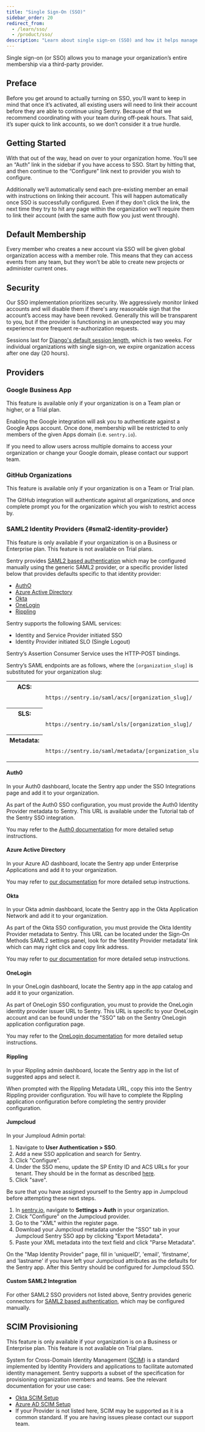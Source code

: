 ```yaml
---
title: "Single Sign-On (SSO)"
sidebar_order: 20
redirect_from:
  - /learn/sso/
  - /product/sso/
description: "Learn about single sign-on (SSO) and how it helps manage your organization."
---
```


Single sign-on (or SSO) allows you to manage your organization’s entire membership via a third-party provider.

## Preface

Before you get around to actually turning on SSO, you’ll want to keep in mind that once it’s activated, all existing users will need to link their account before they are able to continue using Sentry. Because of that we recommend coordinating with your team during off-peak hours. That said, it’s super quick to link accounts, so we don’t consider it a true hurdle.

## Getting Started

With that out of the way, head on over to your organization home. You’ll see an “Auth” link in the sidebar if you have access to SSO. Start by hitting that, and then continue to the “Configure” link next to provider you wish to configure.

Additionally we’ll automatically send each pre-existing member an email with instructions on linking their account. This will happen automatically once SSO is successfully configured. Even if they don't click the link, the next time they try to hit any page within the organization we’ll require them to link their account (with the same auth flow you just went through).

## Default Membership

Every member who creates a new account via SSO will be given global organization access with a member role. This means that they can access events from any team, but they won’t be able to create new projects or administer current ones.

## Security

Our SSO implementation prioritizes security. We aggressively monitor linked accounts and will disable them if there's any reasonable sign that the account’s access may have been revoked. Generally this will be transparent to you, but if the provider is functioning in an unexpected way you may experience more frequent re-authorization requests.

Sessions last for [Django's default session length](https://docs.djangoproject.com/en/1.11/topics/http/sessions/#using-cookie-based-sessions), which is two weeks. For individual organizations with single sign-on, we expire organization access after one day (20 hours).

## Providers

### Google Business App

<Note>

This feature is available only if your organization is on a Team plan or higher, or a Trial plan.

</Note>

Enabling the Google integration will ask you to authenticate against a Google Apps account. Once done, membership will be restricted to only members of the given Apps domain (i.e. `sentry.io`).

<Alert level="info">

If you need to allow users across multiple domains to access your organization or change your Google domain, please contact our support team.

</Alert>

### GitHub Organizations

<Note>

This feature is available only if your organization is on a Team or Trial plan.

</Note>

The GitHub integration will authenticate against all organizations, and once complete prompt you for the organization which you wish to restrict access by.

### SAML2 Identity Providers {#smal2-identity-provider}

<Note>

This feature is only available if your organization is on a Business or Enterprise plan. This feature is not available on Trial plans.

</Note>

Sentry provides [SAML2 based authentication](https://en.wikipedia.org/wiki/SAML_2.0) which may be configured manually using the generic SAML2 provider, or a specific provider listed below that provides defaults specific to that identity provider:

- [AuthO](/product/accounts/sso/#auth0)
- [Azure Active Directory](/product/accounts/sso/#azure-active-directory)
- [Okta](/product/accounts/sso/#okta)
- [OneLogin](/product/accounts/sso/#onelogin)
- [Rippling](/product/accounts/sso/#rippling)

Sentry supports the following SAML services:

- Identity and Service Provider initiated SSO
- Identity Provider initiated SLO (Single Logout)

Sentry’s Assertion Consumer Service uses the HTTP-POST bindings.

Sentry’s SAML endpoints are as follows, where the `[organization_slug]` is substituted for your organization slug:

<table class="table">
  <tbody valign="top">
    <tr>
      <th>ACS:</th>
      <td>
        <code class="docutils literal">
          https://sentry.io/saml/acs/[organization_slug]/
        </code>
      </td>
    </tr>
    <tr>
      <th>SLS:</th>
      <td>
        <code class="docutils literal">
          https://sentry.io/saml/sls/[organization_slug]/
        </code>
      </td>
    </tr>
    <tr>
      <th>Metadata:</th>
      <td>
        <code class="docutils literal">
          https://sentry.io/saml/metadata/[organization_slug]/
        </code>
      </td>
    </tr>
  </tbody>
</table>

#### Auth0

In your Auth0 dashboard, locate the Sentry app under the SSO Integrations page and add it to your organization.

As part of the Auth0 SSO configuration, you must provide the Auth0 Identity Provider metadata to Sentry. This URL is available under the Tutorial tab of the Sentry SSO integration.

You may refer to the [Auth0 documentation](https://auth0.com/docs/integrations/sso/sentry) for more detailed setup instructions.

#### Azure Active Directory

In your Azure AD dashboard, locate the Sentry app under Enterprise Applications and add it to your organization.

You may refer to [our documentation](/product/accounts/sso/azure-sso/) for more detailed setup instructions.

#### Okta

In your Okta admin dashboard, locate the Sentry app in the Okta Application Network and add it to your organization.

As part of the Okta SSO configuration, you must provide the Okta Identity Provider metadata to Sentry. This URL can be located under the Sign-On Methods SAML2 settings panel, look for the ‘Identity Provider metadata’ link which can may right click and copy link address.

You may refer to [our documentation](/product/accounts/sso/okta-sso/) for more detailed setup instructions.

#### OneLogin

In your OneLogin dashboard, locate the Sentry app in the app catalog and add it to your organization.

As part of OneLogin SSO configuration, you must to provide the OneLogin identity provider issuer URL to Sentry. This URL is specific to your OneLogin account and can be found under the "SSO" tab on the Sentry OneLogin application configuration page.

You may refer to the [OneLogin documentation](https://onelogin.service-now.com/support?id=kb_article&sys_id=1d199dcfdbdc5700d5505eea4b96196a) for more detailed setup instructions.

#### Rippling

In your Rippling admin dashboard, locate the Sentry app in the list of suggested apps and select it.

When prompted with the Rippling Metadata URL, copy this into the Sentry Rippling provider configuration. You will have to complete the Rippling application configuration before completing the sentry provider configuration.

#### Jumpcloud

In your Jumploud Admin portal: 

1. Navigate to **User Authentication > SSO**. 
1. Add a new SSO application and search for Sentry. 
1. Click "Configure". 
1. Under the SSO menu, update the SP Entity ID and ACS URLs for your tenant. They should be in the format as described [here](https://docs.sentry.io/product/accounts/sso/saml2/#register-sentry-with-idp). 
1. Click "save".

Be sure that you have assigned yourself to the Sentry app in Jumpcloud before attempting these next steps.

1. In [sentry.io](https://sentry.io), navigate to **Settings > Auth** in your organization. 
1. Click "Configure" on the Jumpcloud provider. 
1. Go to the "XML" within the register page. 
1. Download your Jumpcloud metadata under the "SSO" tab in your Jumpcloud Sentry SSO app by clicking "Export Metadata". 
1. Paste your XML metadata into the text field and click "Parse Metadata".

On the "Map Identity Provider" page, fill in 'uniqueID', 'email', 'firstname', and 'lastname' if you have left your Jumpcloud attributes as the defaults for the Sentry app. After this Sentry should be configured for Jumpcloud SSO.

#### Custom SAML2 Integration

For other SAML2 SSO providers not listed above, Sentry provides generic connectors for [SAML2 based authentication](/product/accounts/sso/saml2/), which may be configured manually.

## SCIM Provisioning

<Note>

This feature is only available if your organization is on a Business or Enterprise plan. This feature is not available on Trial plans.

</Note>

System for Cross-Domain Identity Management ([SCIM](http://www.simplecloud.info/)) is a standard implemented by Identity Providers and applications to facilitate automated identity management. Sentry supports a subset of the specification for provisioning organization members and teams. See the relevant documentation for your use case:

- [Okta SCIM Setup](/product/accounts/sso/okta-sso/okta-scim/)
- [Azure AD SCIM Setup](/product/accounts/sso/azure-sso/#scim-integration)
- If your Provider is not listed here, SCIM may be supported as it is a common standard. If you are having issues please contact our support team.
